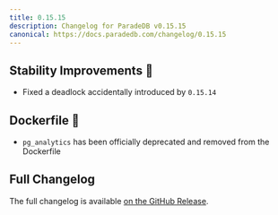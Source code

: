```yaml
---
title: 0.15.15
description: Changelog for ParadeDB v0.15.15
canonical: https://docs.paradedb.com/changelog/0.15.15
---
```


## Stability Improvements 💪

- Fixed a deadlock accidentally introduced by `0.15.14`

## Dockerfile 🐳

- `pg_analytics` has been officially deprecated and removed from the Dockerfile

## Full Changelog

The full changelog is available [on the GitHub Release](https://github.com/paradedb/paradedb/releases/tag/v0.15.15).
